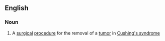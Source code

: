 ==English==

===Noun===
{{en-noun|head=[[transsphenoidal]] [[adenomectomy]]|transsphenoidal adenomectomies}}

# {{lb|en|surgery}} A [[surgical]] [[procedure]] for the removal of a [[tumor]] in [[Cushing's syndrome]]